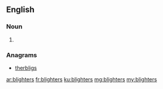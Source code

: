 ==English==

===Noun===
{{head|en|noun plural form}}

# {{plural of|blighter|lang=en}}

===Anagrams===
* [[therbligs#English|therbligs]]

[[ar:blighters]]
[[fr:blighters]]
[[ku:blighters]]
[[mg:blighters]]
[[my:blighters]]